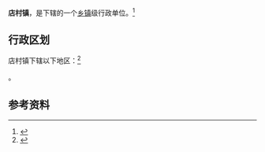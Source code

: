 {{中国乡级行政区|62/12/21/107/000}}

'''店村镇'''，是{{PRC admin/fullname|62/12/21/107/000|3}}下辖的一个[[乡镇|乡镇]]级行政单位。<ref>{{PRC admin/ref sgc|{{PRC admin/parent|62/12/21/107/000}}}}</ref>

== 行政区划 ==

店村镇下辖以下地区：<ref>{{PRC admin/ref sgc|62/12/21/107/000}}</ref>

{{PRC admin/children|62/12/21/107/000}}。

== 参考资料 ==

{{reflist}}

{{行政区划小作品}}
{{PRC admin/navcat|62/12/21/107/000}}
